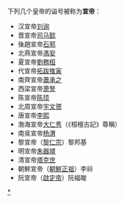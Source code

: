 下列几个皇帝的谥号被称为'''宣帝'''：
* 汉宣帝[[刘询|刘询]]
* 晋宣帝[[司马懿|司马懿]]
* 後趙宣帝[[石邪|石邪]]
* 北燕宣帝[[馮安|馮安]]
* 夏宣帝[[劉務桓|劉務桓]]
* 代宣帝[[拓跋推寅|拓跋推寅]]
* 南齊宣帝[[蕭承之|蕭承之]]
* 西梁宣帝[[萧詧|萧詧]]
* 陈宣帝[[陈顼|陈顼]]
* 北周宣帝[[宇文赟|宇文赟]]
* 唐宣帝[[李熙_(唐)|李熙]]
* 渤海宣帝[[大仁秀|大仁秀]]（《桓檀古記》尊稱）
* 南吳宣帝[[杨渭|杨渭]]
* 黎宣帝（[[黎仁宗|黎仁宗]]）黎邦基
* 明宣帝[[朱器墭|朱器墭]]
* 清宣帝[[塔克世|塔克世]]
* 朝鮮宣帝（[[朝鮮正祖|朝鮮正祖]]）李祘
* 阮宣帝（[[啟定帝|啟定帝]]）阮福晙

{{disambig}}
[[分类:諡宣|*]]